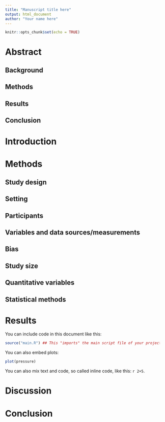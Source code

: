 ```yaml
---
title: "Manuscript title here"
output: html_document
author: "Your name here"
---
```


```r
knitr::opts_chunk$set(echo = TRUE)
```

<!-- This is an R Markdown document. Markdown is a simple formatting syntax for 
authoring HTML, PDF, and MS Word documents. For more details on using R Markdown 
see http://rmarkdown.rstudio.com -->

<!-- This is a comment and will not be present in the compiled
document. Try "knitting" this document by clicking the knit button up
to the left, or by running `rmarkdown::render("manuscript.Rmd")` in
the console and you should only see headings -->

<!-- Structure and most comments are from the Strengthening the
reporting of observational studies in epidemiology (STROBE) statement,
see https://www.strobe-statement.org/. For more explanations see the
paper Strengthening the Reporting of Observational Studies in
Epidemiology (STROBE):explanation and elaboration.  -->

<!-- Indicate the study’s design with a commonly used term in the title, for 
example: "Associations between resuscitation interventions and opportunities for 
improvement in adult trauma patients: A cohort study" -->

Abstract
========
<!-- Provide in the abstract an informative and balanced summary of what was 
done and what was found. Not more than 300 words. -->

Background
----------

Methods
-------

Results
-------

Conclusion
----------

Introduction
============

<!-- Explain the scientific background and rationale for the investigation being 
reported. End by stating the aim or specific objectives, including any 
prespecified hypotheses. The introduction should not be longer than 1-1.5 pages, 
typically 4-5 paragraphs, each 6-8 lines long. Support every statement with a 
citation -->

Methods 
=======

Study design
------------
<!-- Present key elements of study design -->

Setting
-------
<!-- Describe the setting, locations, and relevant dates, including periods of 
recruitment, exposure, follow-up, and data collection -->

Participants
------------
<!-- Cohort study: Give the eligibility criteria, and the sources and methods of 
selection of participants. Describe methods of follow-up. For matched studies, 
give matching criteria and number of exposed and unexposed -->

<!-- Case-control study: Give the eligibility criteria, and the sources and +
methods of case ascertainment and control selection. Give the rationale for the 
choice of cases and controls. For matched studies, give matching criteria and 
the number of controls per case -->

<!-- Cross-sectional study: Give the eligibility criteria, and the sources and 
methods of selection of participants -->

Variables and data sources/measurements
---------------------------------------
<!-- Clearly define all outcomes, exposures, predictors, potential confounders, 
and effect modifiers. Give diagnostic criteria, if applicable. For each variable 
of interest, give sources of data and details of methods of assessment 
(measurement). Describe comparability of assessment methods if there 
is more than one group  -->

Bias 
----
<!-- Describe any efforts to address potential sources of bias -->

Study size 
----------
<!-- Explain how the study size was arrived at -->

Quantitative variables
----------------------
<!-- Explain how quantitative variables were handled in the analyses. If applicable, 
describe which groupings were chosen and why -->

Statistical methods
-------------------
<!-- 
(a) Describe all statistical methods, including those used to control for confounding 
(b) Describe any methods used to examine subgroups and interactions 
(c) Explain how missing data were addressed 
(d) Cohort study: If applicable, explain how loss to follow-up was addressed 
Case-control study—If applicable, explain how matching of cases and controls was 
addressed 
Cross-sectional study: If applicable, describe analytical methods taking account 
of sampling strategy 
(e) Describe any sensitivity analyses
-->

Results
=======
<!-- 

Participants
------------

(a) Report numbers of individuals at each stage of study—eg numbers
potentially eligible, examined for eligibility, confirmed eligible,
included in the study, completing follow-up, and analysed

(b) Give reasons for non-participation at each stage

(c) Consider use of a flow diagram

Descriptive data
----------------

(a) Give characteristics of study participants (eg demographic,
clinical, social) and information on exposures and potential
confounders

(b) Indicate number of participants with missing data for each
variable of interest

(c) Cohort study — Summarise follow-up time (eg, average and total
amount)

Outcome data
------------

Cohort study — Report numbers of outcome events or summary measures
over time

Case-control study — Report numbers in each exposure category, or
summary measures of exposure

Cross-sectional study — Report numbers of outcome events or summary
measures

Main results
------------

(a) Give unadjusted estimates and, if applicable, confounder-adjusted
estimates and their precision (eg, 95% confidence interval). Make
clear which confounders were adjusted for and why they were included

(b) Report category boundaries when continuous variables were
categorized

(c) If relevant, consider translating estimates of relative risk into
absolute risk for a meaningful time period

Other analyses 
--------------

Report other analyses done—eg analyses of subgroups and interactions, and sensitivity
analyses 
-->

You can include code in this document like this:

```r
source("main.R") ## This "imports" the main script file of your project and run any code in it
```

You can also embed plots:

```r
plot(pressure)
```

You can also mix text and code, so called inline code, like this: `r 2+5`.

Discussion
==========

<!--
Key results
-----------
Summarise key results with reference to study objectives

Limitations
-----------

Discuss limitations of the study, taking into account sources of potential bias or imprecision.
Discuss both direction and magnitude of any potential bias

Interpretation
--------------
Give a cautious overall interpretation of results considering objectives, limitations, multiplicity
of analyses, results from similar studies, and other relevant evidence

Generalisability
----------------
Discuss the generalisability (external validity) of the study results 

-->

Conclusion
==========
<!-- Give a short conclusion, corresponding to the aim -->

